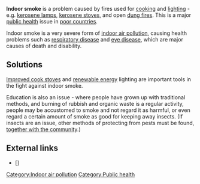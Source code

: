 '''Indoor smoke''' is a problem caused by fires used for [[cooking]] and [[lighting]] - e.g. [[kerosene lamps]], [[kerosene stoves]], and open [[dung fires]]. This is a major [[public health]] issue in [[poor countries]].

Indoor smoke is a very severe form of [[indoor air pollution]], causing health problems such as [[respiratory disease]] and [[eye disease]], which are major causes of death and disability.

== Solutions ==

[[Improved cook stoves]] and [[renewable energy]] lighting are important tools in the fight against indoor smoke.

Education is also an issue - where people have grown up with traditional methods, and burning of rubbish and organic waste is a regular activity, people may be accustomed to smoke and not regard it as harmful, or even regard a certain amount of smoke as good for keeping away insects. (If insects are an issue, other methods of protecting from pests must be found, [[community participation|together with the community]].)

== External links ==

* [] 

{{add links}}


{{stub}}

[[Category:Indoor air pollution]]
[[Category:Public health]]